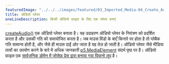 ---
featuredImage: "../../../images/featured/03_Imported_Media-04_Create_Audio-thumbnail.jpg"
title: ऑडियो प्लेयर
oneLineDescription: किसी ऑडियो फ़ाइल के लिए एक प्लेयर बनाएं
---

<a href='https://p5js.org/reference/p5/createAudio' target='_blank'>createAudio()</a> एक ऑडियो प्लेयर बनाता है। यह उदाहरण ऑडियो प्लेयर के नियंत्रण को प्रदर्शित करता है और उसकी गति को समायोजित करता है। जब माउस विंडो के बाएँ किनारे पर होता है तो प्लेबैक गति सामान्य होती है, और जैसे ही माउस दाईं ओर जाता है यह तेज़ हो जाती है। ऑडियो प्लेयर जैसे मीडिया तत्वों का उपयोग करने के बारे में अधिक जानकारी <a href='https://p5js.org/reference/p5.MediaElement' target='_blank'>p5.MediaElement</a> संदर्भ पृष्ठ पर है। ऑडियो फ़ाइल एक <a href='https://freesound.org/people/josefpres/sounds/711156/' target='_blank'> सार्वजनिक डोमेन में जोसेफ़ प्रेस द्वारा बनाया गया पियानो लूप</a> है।